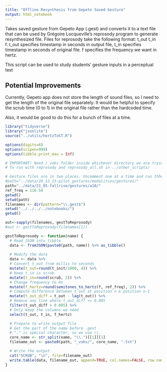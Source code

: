 ```yaml
---
title: "Offline Resynthesis from Gepeto Saved Gesture"
output: html_notebook
---
```


Takes saved gesture from Gepeto App (.gest) and converts it to a text file that can be used by Grégoire Locqueville's reprosody program to generate resynthesized file. Files for reprosody take the following format:
t_out t_in f. t_out specifies timestamp in seconds in output file, t_in specifies timestamp in seconds of original file. f specifies the frequency we want in hertz. 

This script can be used to study students' gesture inputs in a perceptual test

## Potential Improvements

Currently, Gepeto app does not store the length of sound files, so I need to get the length of the original file separately. It would be helpful to specify the scrub time (0 to 1) in the original file rather than the hardcoded time.

Also, it would be good to do this for a bunch of files at a time.

```r
library("tidyverse")
library("jsonlite")
source("../utils/hertzToST.R")

options(digits=6)
options(scipen=999)
options(tibble.print_max = Inf)

# IMPORTANT! Need /_voks folder inside whichever directory we are trying to run this
# To run with reprosody and reprosody_all.sh in ../other_scripts/

# Gesture files are in two places. Uncomment one at a time and run thhe whole thing
#path="../data/20_12_15-pilot_gestures/modalities/gestures/"
path="../data/21_05-fallrise/gestures/a10/"
ref_freq = 116.54
getwd()
setwd(path)
filenames <- dir(pattern="\\.gest$")
setwd("../../../../notebooks/")
getwd()

out<-sapply(filenames, gestToReprosody)
#out <- gestToReprosody(filenames[1])

gestToReprosody <- function(name) {
  # Read JSON into tibble
  data <- fromJSON(paste0(path, name)) %>% as_tibble()
  
  # Modify the data
  data <- data %>%
  # Convert t_out from millis to seconds
  mutate(t_out=round(t_init/1000, 4)) %>%
  # Keep t_in is scrub
  mutate(t_in=round(scrub, 2)) %>%
  # Change frequency to Hz
  mutate(f_hertz=round(semitones_to_hertz(f, ref_freq), 2)) %>%
  # Compute difference between t_out at position n & position n-1  
  mutate(t_out_diff = t_out - lag(t_out)) %>%
  # Remove any line where t_out_diff <= 0.005
  filter(t_out_diff > 0.005) %>%
  # Only keep the columns we need
  select(t_out, t_in, f_hertz)

  # Prepare to write output file
  # Get the part of the name before .gest
  # "." is special character, so we use \\.
  core_name <- str_split(name, "\\.")[[1]][1]
  filename_out <- paste0(path, "_voks/", core_name, ".txt")

  # Write the output
  cat("SCRUB", "\n", file=filename_out)
  write.table(data, filename_out, append=TRUE, col.names=FALSE, row.names=FALSE)
}



```


